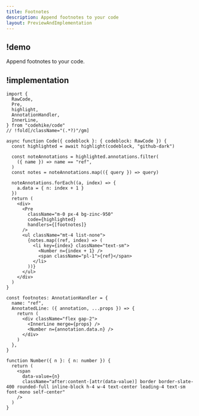 ```yaml
---
title: Footnotes
description: Append footnotes to your code
layout: PreviewAndImplementation
---
```


## !demo

Append footnotes to your code.

<Demo name="footnotes" />

## !implementation

```tsx code.tsx -c
import {
  RawCode,
  Pre,
  highlight,
  AnnotationHandler,
  InnerLine,
} from "codehike/code"
// !fold[/className="(.*?)"/gm]

async function Code({ codeblock }: { codeblock: RawCode }) {
  const highlighted = await highlight(codeblock, "github-dark")

  const noteAnnotations = highlighted.annotations.filter(
    ({ name }) => name == "ref",
  )
  const notes = noteAnnotations.map(({ query }) => query)

  noteAnnotations.forEach((a, index) => {
    a.data = { n: index + 1 }
  })
  return (
    <div>
      <Pre
        className="m-0 px-4 bg-zinc-950"
        code={highlighted}
        handlers={[footnotes]}
      />
      <ul className="mt-4 list-none">
        {notes.map((ref, index) => (
          <li key={index} className="text-sm">
            <Number n={index + 1} />
            <span className="pl-1">{ref}</span>
          </li>
        ))}
      </ul>
    </div>
  )
}

const footnotes: AnnotationHandler = {
  name: "ref",
  AnnotatedLine: ({ annotation, ...props }) => {
    return (
      <div className="flex gap-2">
        <InnerLine merge={props} />
        <Number n={annotation.data.n} />
      </div>
    )
  },
}

function Number({ n }: { n: number }) {
  return (
    <span
      data-value={n}
      className="after:content-[attr(data-value)] border border-slate-400 rounded-full inline-block h-4 w-4 text-center leading-4 text-sm font-mono self-center"
    />
  )
}
```
